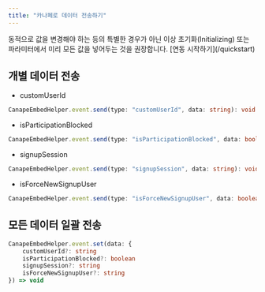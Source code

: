 ```yaml
---
title: "카나페로 데이터 전송하기"
---
```


<Info>
  동적으로 값을 변경해야 하는 등의 특별한 경우가 아닌 이상 초기화(Initializing) 또는 파라미터에서 미리 모든 값을
  넣어두는 것을 권장합니다. [연동 시작하기](/quickstart)
</Info>

## 개별 데이터 전송

- customUserId

```typescript
CanapeEmbedHelper.event.send(type: "customUserId", data: string): void
```

- isParticipationBlocked

```typescript
CanapeEmbedHelper.event.send(type: "isParticipationBlocked", data: boolean): void
```

- signupSession

```typescript
CanapeEmbedHelper.event.send(type: "signupSession", data: string): void
```

- isForceNewSignupUser

```typescript
CanapeEmbedHelper.event.send(type: "isForceNewSignupUser", data: boolean): void
```

## 모든 데이터 일괄 전송

```typescript
CanapeEmbedHelper.event.set(data: {
    customUserId?: string
    isParticipationBlocked?: boolean
    signupSession?: string
    isForceNewSignupUser?: string
}) => void
```
